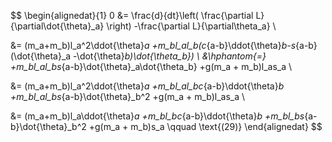 $$
\begin{alignedat}{1}
0 &=
  \frac{d}{dt}\left(
    \frac{\partial L}{\partial\dot{\theta}_a}
  \right)
  -\frac{\partial L}{\partial\theta_a}
  \\

 &= (m_a+m_b)l_a^2\ddot{\theta}_a
    +m_bl_al_b(c_{a-b}\ddot{\theta}_b-s_{a-b}(\dot{\theta}_a -\dot{\theta}_b)\dot{\theta_b})
  \\
  &\hphantom{=} +m_bl_al_bs_{a-b}\dot{\theta}_a\dot{\theta_b}
  +g(m_a + m_b)l_as_a
  \\

 &= (m_a+m_b)l_a^2\ddot{\theta}_a
    +m_bl_al_bc_{a-b}\ddot{\theta}_b
    +m_bl_al_bs_{a-b}\dot{\theta}_b^2
    +g(m_a + m_b)l_as_a
  \\

 &= (m_a+m_b)l_a\ddot{\theta}_a
    +m_bl_bc_{a-b}\ddot{\theta}_b
    +m_bl_bs_{a-b}\dot{\theta}_b^2
    +g(m_a + m_b)s_a \qquad \text{(29)}
\end{alignedat}
$$
